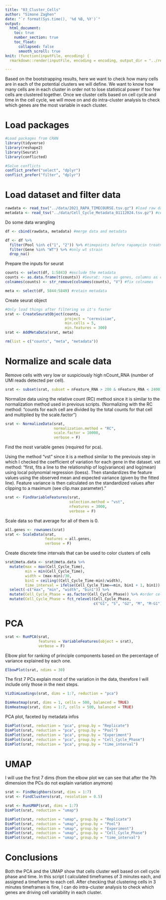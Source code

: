 ```yaml
---
title: "03_Cluster_Cells"
author: "Simone Zaghen"
date: "`r format(Sys.time(), '%d %B, %Y')`"
output: 
  html_document: 
    toc: true
    number_section: true
    toc_float: 
      collapsed: false
      smooth_scroll: true
knit: (function(inputFile, encoding) {
  rmarkdown::render(inputFile, encoding = encoding, output_dir = "../results/") })

---
```


Based on the bootstrapping results, here we want to check how many cells are in each of the potential clusters we will define. We want to know how many cells are in each cluster in order not to lose statistical power if too few cells are clustered together. Once we cluster cells based on cell cycle and time in the cell cycle, we will move on and do intra-cluster analysis to check which genes are the most variable in each cluster. 

# Load packages

```r
#Load packages from CRAN
library(tidyverse)
library(reshape2)
library(Seurat)
library(conflicted)

#Solve conflicts
conflict_prefer("select", "dplyr")
conflict_prefer("filter", "dplyr")

```

# Load dataset and filter data 

```r
rawdata <- read_tsv("../data/2021_RAPA_TIMECOURSE.tsv.gz") #load raw data
metadata <- read_tsv("../data/Cell_Cycle_Metadata_01112024.tsv.gz") #cell cycle data

```

Do some data wrangling

```r
df <- cbind(rawdata, metadata) #merge data and metadata

df <- df %>%
  filter(Pool %in% c("1", "2")) %>% #timepoints before rapamycin treatment
  filter(Gene %in% "WT") %>% #only wt strain
  drop_na()

```

Prepare the inputs for seurat 

```r
counts <- select(df, 1:5843) #exclude the metadata
counts <- as.data.frame(t(counts)) #Seurat: rows as genes, columns as cell
colnames(counts) <- str_remove(colnames(counts), "V") #fix colnames

meta <- select(df, 5844:5849) #retain metadata 

```

Create seurat object

```r
#Only load things after filtering so it's faster
srat <- CreateSeuratObject(counts, 
                           project = "cerevisiae",
                           min.cells = 5,
                           min.features = 300)
srat <- AddMetaData(srat, meta)

rm(list = c("counts", "meta", "metadata"))

```

# Normalize and scale data

Remove cells with very low or suspiciously high nCount_RNA (number of UMI reads detected per cell).

```r
srat <- subset(srat, subset = nFeature_RNA > 200 & nFeature_RNA < 2400)

```

Normalize data using the relative count (RC) method since it is similar to the normalization method used in previous scripts. (Normalizing with the RC method: "counts for each cell are divided by the total counts for that cell and multiplied by the scale.factor")

```r
srat <- NormalizeData(srat, 
                      normalization.method = "RC",
                      scale.factor = 10000,
                      verbose = F)
```

Find the most variable genes (required for pca). 

Using the method "vst" since it is a method similar to the previouis step in which I checked the coefficient of variation for each gene in the dataset. 
vst method: "first, fits a line to the relationship of log(variance) and log(mean) using local polynomial regression (loess). Then standardizes the feature values using the observed mean and expected variance (given by the fitted line). Feature variance is then calculated on the standardized values after clipping to a maximum (see clip.max parameter)."

```r
srat <- FindVariableFeatures(srat, 
                             selection.method = "vst", 
                             nfeatures = 3000,
                             verbose = F)

```

Scale data so that average for all of them is 0. 

```r
all.genes <- rownames(srat)
srat <- ScaleData(srat, 
                  features = all.genes, 
                  verbose = F)

```

Create discrete time intervals that can be used to color clusters of cells

```r
srat@meta.data <- srat@meta.data %>%
  mutate(max = max(Cell_Cycle_Time), 
         min = min(Cell_Cycle_Time), 
         width = (max-min)/30, 
         bin1 = ceiling((Cell_Cycle_Time-min)/width),
         time_interval = ifelse(Cell_Cycle_Time==min, bin1 + 1, bin1)) %>%
  select(-c("max", "min", "width", "bin1")) %>%
  mutate(Cell_Cycle_Phase = as.factor(Cell_Cycle_Phase)) %>% #order cell cycle
  mutate(Cell_Cycle_Phase = fct_relevel(Cell_Cycle_Phase,
                                        c("G1", "S", "G2", "M", "M-G1")))

```

# PCA

```r
srat <- RunPCA(srat, 
               features = VariableFeatures(object = srat),
               verbose = F)

```
Elbow plot for ranking of principle components based on the percentage of variance explained by each one. 

```r
ElbowPlot(srat, ndims = 30)

```

The first 7 PCs explain most of the variation in the data, therefore I will include only those in the next steps. 

```r
VizDimLoadings(srat, dims = 1:7, reduction = "pca")

```

```r
DimHeatmap(srat, dims = 1, cells = 500, balanced = TRUE)
DimHeatmap(srat, dims = 1:7, cells = 500, balanced = TRUE)

```

PCA plot, faceted by metadata infos

```r
DimPlot(srat, reduction = "pca", group.by = "Replicate")
DimPlot(srat, reduction = "pca", group.by = "Pool")
DimPlot(srat, reduction = "pca", group.by = "Experiment")
DimPlot(srat, reduction = "pca", group.by = "Cell_Cycle_Phase")
DimPlot(srat, reduction = "pca", group.by = "time_interval")

```

# UMAP
I will use the first 7 dims (from the elbow plot we can see that after the 7th dimension the PCs do not explain variation anymore)

```r
srat <- FindNeighbors(srat, dims = 1:7)
srat <- FindClusters(srat, resolution = 0.5)

```

```r
srat <- RunUMAP(srat, dims = 1:7)
DimPlot(srat, reduction = "umap")

```

```r
DimPlot(srat, reduction = "umap", group.by = "Replicate")
DimPlot(srat, reduction = "umap", group.by = "Pool")
DimPlot(srat, reduction = "umap", group.by = "Experiment")
DimPlot(srat, reduction = "umap", group.by = "Cell_Cycle_Phase")
DimPlot(srat, reduction = "umap", group.by = "time_interval")

```

# Conclusions

Both the PCA and the UMAP show that cells cluster well based on cell cycle phase and time. In this script I calculated timeframes of 3 minutes each, and assigned a timeframe to each cell. After checking that clustering cells in 3 minutes timeframes is fine, I can do intra-cluster analysis to check which genes are driving cell variability in each cluster. 
